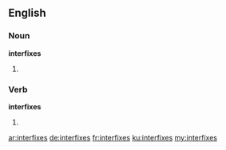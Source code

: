 ==English==

===Noun===
'''interfixes'''

# {{plural of|interfix}}

===Verb===
'''interfixes'''

# {{third-person singular of|interfix}}

[[ar:interfixes]]
[[de:interfixes]]
[[fr:interfixes]]
[[ku:interfixes]]
[[my:interfixes]]